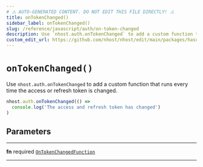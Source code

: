 ```yaml
---
# ⚠️ AUTO-GENERATED CONTENT. DO NOT EDIT THIS FILE DIRECTLY! ⚠️
title: onTokenChanged()
sidebar_label: onTokenChanged()
slug: /reference/javascript/auth/on-token-changed
description: Use `nhost.auth.onTokenChanged` to add a custom function that runs every time the access or refresh token is changed.
custom_edit_url: https://github.com/nhost/nhost/edit/main/packages/hasura-auth-js/src/hasura-auth-client.ts#L424
---
```


# `onTokenChanged()`

Use `nhost.auth.onTokenChanged` to add a custom function that runs every time the access or refresh token is changed.

```ts
nhost.auth.onTokenChanged(() =>
  console.log('The access and refresh token has changed')
)
```

## Parameters

---

**<span className="parameter-name">fn</span>** <span className="optional-status">required</span> [`OnTokenChangedFunction`](/reference/docgen/javascript/auth/types/on-token-changed-function)

---
